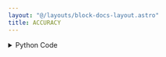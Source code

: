 ```yaml
---
layout: "@/layouts/block-docs-layout.astro"
title: ACCURACY
---
```



<PythonDocsDisplay docstring={docstring} />
<AppDisplay app={app} blockName="ACCURACY" client:visible />

<details>
<summary>Python Code</summary>
```python
from flojoy import flojoy, DataFrame
from typing import Optional


@flojoy
def ACCURACY(
    true_data: DataFrame,
    predicted_data: DataFrame,
    true_label: Optional[str] = None,
    predicted_label: Optional[str] = None,
) -> DataFrame:
    """The ACCURACY node takes two dataframes with the true and predicted labels from a classification task, and indicates whether the prediction was correct or not.

    These dataframes should both be single columns.

    Parameters
    ----------
    true_label : optional str
        true label users can select from original data
    predicted_label : optional str
        resulting predicted label users can select

    Returns
    -------
    DataFrame
        The input predictions dataframe, with an extra boolean column "prediction_correct".
    """

    true_df = true_data.m
    predicted_df = predicted_data.m

    # if users prov
    if true_label:
        true_label = true_df[true_label]
    else:
        true_label = true_df.iloc[:, 0]

    if predicted_label:
        predicted_label = predicted_df[predicted_label]
    else:
        predicted_label = predicted_df.iloc[:, 0]

    predicted_df["prediction_correct"] = true_label == predicted_label

    return DataFrame(df=predicted_df)

```
[Find this Flojoy Block on GitHub](https://github.com/flojoy-ai/blocks/blob/main/blocks/AI_ML/CLASSIFICATION/ACCURACY/ACCURACY.py)
</details>


## Example
